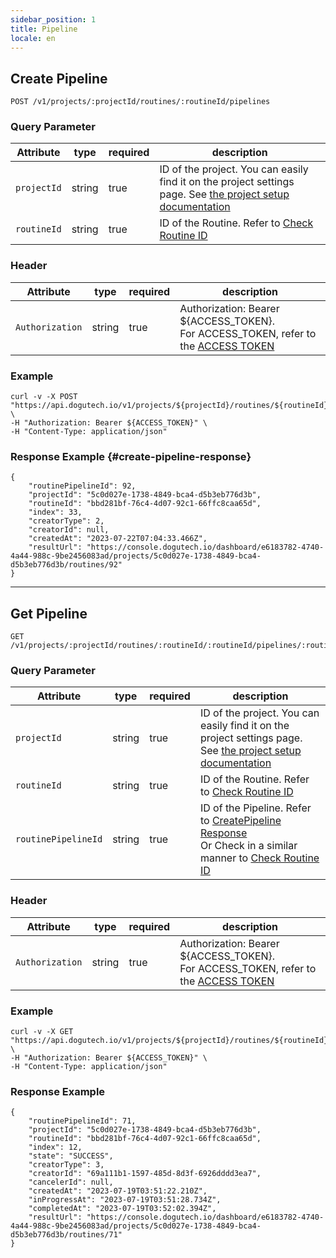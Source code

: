 ```yaml
---
sidebar_position: 1
title: Pipeline
locale: en
---
```


## Create Pipeline

```
POST /v1/projects/:projectId/routines/:routineId/pipelines
```

### Query Parameter

| Attribute   | type   | required | description                                                                                                                                 |
| ----------- | ------ | -------- | ------------------------------------------------------------------------------------------------------------------------------------------- |
| `projectId` | string | true     | ID of the project. You can easily find it on the project settings page. See [the project setup documentation](/management/project/settings) |
| `routineId` | string | true     | ID of the Routine. Refer to [Check Routine ID](/management/project/routine#check-routine-id)                                                |

### Header

| Attribute       | type   | required | description                                                                                      |
| --------------- | ------ | -------- | ------------------------------------------------------------------------------------------------ |
| `Authorization` | string | true     | Authorization: Bearer ${ACCESS_TOKEN}.<br /> For ACCESS_TOKEN, refer to the [ACCESS TOKEN](/api) |

### Example

```
curl -v -X POST "https://api.dogutech.io/v1/projects/${projectId}/routines/${routineId}/pipelines" \
-H "Authorization: Bearer ${ACCESS_TOKEN}" \
-H "Content-Type: application/json"
```

### Response Example {#create-pipeline-response}

```
{
    "routinePipelineId": 92,
    "projectId": "5c0d027e-1738-4849-bca4-d5b3eb776d3b",
    "routineId": "bbd281bf-76c4-4d07-92c1-66ffc8caa65d",
    "index": 33,
    "creatorType": 2,
    "creatorId": null,
    "createdAt": "2023-07-22T07:04:33.466Z",
    "resultUrl": "https://console.dogutech.io/dashboard/e6183782-4740-4a44-988c-9be2456083ad/projects/5c0d027e-1738-4849-bca4-d5b3eb776d3b/routines/92"
}
```

---

## Get Pipeline

```
GET /v1/projects/:projectId/routines/:routineId/:routineId/pipelines/:routinePipelineId
```

### Query Parameter

| Attribute           | type   | required | description                                                                                                                                                                                                   |
| ------------------- | ------ | -------- | ------------------------------------------------------------------------------------------------------------------------------------------------------------------------------------------------------------- |
| `projectId`         | string | true     | ID of the project. You can easily find it on the project settings page. See [the project setup documentation](/management/project/settings)                                                                   |
| `routineId`         | string | true     | ID of the Routine. Refer to [Check Routine ID](/management/project/routine#check-routine-id)                                                                                                                  |
| `routinePipelineId` | string | true     | ID of the Pipeline. Refer to [CreatePipeline Response](/api/routine/pipeline#create-pipeline-response) <br/> Or Check in a similar manner to [Check Routine ID](/management/project/routine#check-routine-id) |

### Header

| Attribute       | type   | required | description                                                                                      |
| --------------- | ------ | -------- | ------------------------------------------------------------------------------------------------ |
| `Authorization` | string | true     | Authorization: Bearer ${ACCESS_TOKEN}.<br /> For ACCESS_TOKEN, refer to the [ACCESS TOKEN](/api) |

### Example

```
curl -v -X GET "https://api.dogutech.io/v1/projects/${projectId}/routines/${routineId}/pipelines/${routinePipelineId}" \
-H "Authorization: Bearer ${ACCESS_TOKEN}" \
-H "Content-Type: application/json"
```

### Response Example

```
{
    "routinePipelineId": 71,
    "projectId": "5c0d027e-1738-4849-bca4-d5b3eb776d3b",
    "routineId": "bbd281bf-76c4-4d07-92c1-66ffc8caa65d",
    "index": 12,
    "state": "SUCCESS",
    "creatorType": 3,
    "creatorId": "69a111b1-1597-485d-8d3f-6926dddd3ea7",
    "cancelerId": null,
    "createdAt": "2023-07-19T03:51:22.210Z",
    "inProgressAt": "2023-07-19T03:51:28.734Z",
    "completedAt": "2023-07-19T03:52:02.394Z",
    "resultUrl": "https://console.dogutech.io/dashboard/e6183782-4740-4a44-988c-9be2456083ad/projects/5c0d027e-1738-4849-bca4-d5b3eb776d3b/routines/71"
}
```
